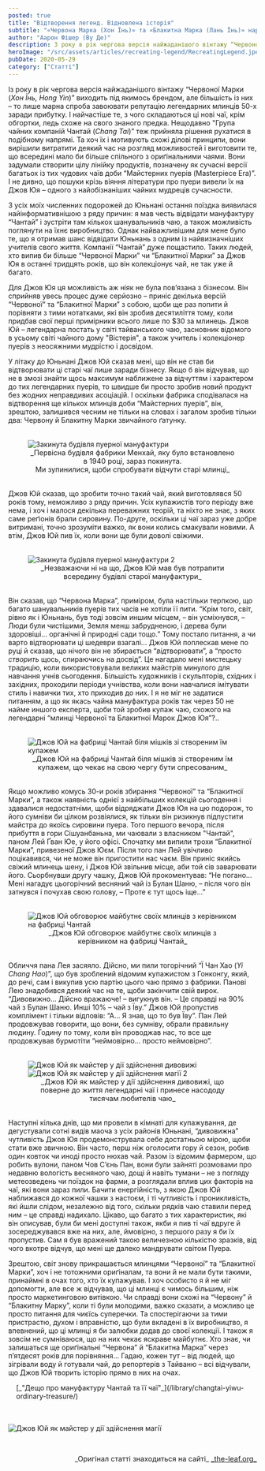 ```yaml
---
posted: true
title: "Відтворення легенд. Відновлена історія"
subtitle: "«Червона Марка (Хон Їнь)» та «Блакитна Марка (Лань Їнь)» народилися знов."
author: "Аарон Фішер (Ву Де)"
description: З року в рік чергова версія найжаданішого вінтажу “Червоної Марки” виходить під якимось брендом, однак більшість з них...
heroImage: "/src/assets/articles/recreating-legend/RecreatingLegend.jpeg"
pubDate: 2020-05-29
category: ["Статті"]
---
```



Із року в рік чергова версія найжаданішого вінтажу “Червоної Марки (_Хон Їнь, Hong Yin_)” виходить під якимось брендом, але більшість із них – то лише марна спроба завоювати репутацію легендарних млинців 50-х заради прибутку. І найчастіше те, з чого складаються ці нові чаї, крім обгортки, ледь схоже на свого знаного предка. Нещодавно "Група чайних компаній Чантай (_Chang Tai_)” теж прийняла рішення рухатися в подібному напрямі. Та хоч їх і мотивують схожі ділові принципи, вони вирішили витратити деякий час на розгляд можливостей і виготовити те, що всередині мало би більше спільного з ориґінальними чаями. Вони задумали створити цілу лінійку продуктів, позначену як сучасні версії багатьох із тих чудових чаїв доби “Майстерних пуерів (Masterpiece Era)”. І не дивно, що пошуки крізь віяння літератури про пуери вивели їх на Джов Юя – одного з найобізнаніших чайних мудреців сучасности.

З усіх моїх численних подорожей до Юньнані остання поїздка виявилася найінформативнішою з ряду причин: я мав честь відвідати мануфактуру “Чантай” і зустріти там кількох шанувальників чаю, а також можливість поглянути на їхнє виробництво. Однак найважливішим для мене було те, що я отримав шанс відвідати Юньнань з одним із найвизначніших учителів свого життя. Компанії “Чантай” дуже пощастило. Таких людей, хто випив би більше “Червоної Марки” чи “Блакитної Марки” за Джов Юя в останні тридцять років, що він колекціонує чай, не так уже й багато.

Для Джов Юя ця можливість аж ніяк не була пов’язана з бізнесом. Він сприйняв увесь процес дуже серйозно – приніс декілька версій “Червоної“ та “Блакитної Марки” з собою, щоби ще раз попити й порівняти з тими нотатками, які він зробив десятиліття тому, коли придбав свої перші примірники всього лише по $30 за млинець. Джов Юй – легендарна постать у світі тайванського чаю, засновник відомого в усьому світі чайного дому "Вістерія", а також учитель і колекціонер пуерів з неосяжними мудрістю і досвідом.

У літаку до Юньнані Джов Юй сказав мені, що він не став би відтворювати ці старі чаї лише заради бізнесу. Якщо б він відчував, що не в змозі знайти щось максимум наближене за відчуттям і характером до тих легендарних пуерів, то швидше би просто зробив новий продукт без жодних неправдивих асоціацій. І оскільки фабрика сподівалася на відтворення ще кількох млинців доби “Майстерних пуерів”, він, зрештою, залишився чесним не тільки на словах і загалом зробив тільки два: Червону й Блакитну Марки звичайного ґатунку.

<figure style="margin-block: 2rem;">
    <Image class="align-center" src={Image1} alt="Закинута будівля пуерної мануфактури" />
    <figcaption style="font-size: 0.9rem; text-align: center;">
            _Первісна будівля фабрики Менхай, яку було встановлено в 1940 році, зараз покинута.<br />Ми зупинилися, щоби спробувати відчути старі млинці_
    </figcaption>
</figure>

Джов Юй сказав, що зробити точно такий чай, який виготовлявся 50 років тому, неможливо з ряду причин. Усіх купажистів того періоду вже нема, і хоч і малося декілька переважних теорій, та ніхто не знає, з яких саме реґіонів брали сировину. По-друге, оскільки ці чаї зараз уже добре витримані, точно зрозуміти важко, як вони колись смакували новими. А втім, Джов Юй пив їх, коли вони ще були доволі свіжими.

<figure style="margin-block: 2rem;">
    <Image class="align-center" src={Image2} alt="Закинута будівля пуерної мануфактури 2" />
    <figcaption style="font-size: 0.9rem; text-align: center;">
            _Незважаючи ні на що, Джов Юй мав був потрапити всередину будівлі старої мануфактури_
    </figcaption>
</figure>

Він сказав, що “Червона Марка”, приміром, була настільки терпкою, що багато шанувальників пуерів тих часів не хотіли її пити. “Крім того, світ, рівно як і Юньнань, був тоді зовсім иншим місцем, – він усміхнувся, – Люди були чистішими, Земля менш забрудненою, і дерева були здоровіші… органічні й природні сади тощо.” Тому постало питання, а чи варто відтворювати ці шедеври взагалі… Джов Юй поплескав мене по руці й сказав, що нічого він не збирається “*від*творювати”, а “просто _створить_ щось, спираючись на досвід”. Це нагадало мені мистецьку традицію, коли використовували великих майстрів минулого для навчання учнів сьогодення. Більшість художників і скульпторів, східних і західних, проходили періоди учнівства, коли вони навчалися імітувати стиль і навички тих, хто приходив до них. І я не міг не задатися питанням, а що як якась чайна мануфактура років так через 50 не найме иншого експерта, щоби той зробив купаж чаю, схожого на легендарні “млинці Червоної та Блакитної Марок Джов Юя”?..

<figure style="margin-block: 2rem;">
    <Image class="align-center" src={Image3} alt="Джов Юй на фабриці Чантай біля мішків зі створеним їм купажем" />
    <figcaption style="font-size: 0.9rem; text-align: center;">
            _Джов Юй на фабриці Чантай біля мішків зі створеним їм купажем, що чекає на свою чергу бути спресованим_
    </figcaption>
</figure>

Якщо можливо комусь 30-и років збирання “Червоної” та “Блакитної Марки”, а також наявність однієї з найбільших колекцій сьогодення і здавалися недостатніми, щоби відряджати Джов Юя на цю подорож, то його сумніви би цілком розвіялися, як тільки він ризикнув підпустити майстра до якоїсь сировини пуера. Того першого вечора, після прибуття в гори Сішуанбаньна, ми чаювали з власником "Чантай", паном Лей Ґван Юе, у його офісі. Спочатку ми випили трохи “Блакитної Марки”, привезеної Джов Юєм. Після того пан Лей увічливо поцікавився, чи не може він пригостити нас чаєм. Він приніс якийсь свіжий млинець шену, і Джов Юй звільнив місце, аби той сів заварювати його. Сьорбнувши другу чашку, Джов Юй прокоментував: “Не погано… Мені нагадує цьогорічний весняний чай із Булан Шаню, – після чого він затнувся і почухав свою голову, – Проте є тут щось іще…” 

<figure style="margin-block: 2rem;">
    <Image class="align-center" src={Image4} alt="Джов Юй обговорює майбутнє своїх млинців з керівником на фабриці Чантай" />
    <figcaption style="font-size: 0.9rem; text-align: center;">
            _Джов Юй обговорює майбутнє своїх млинців з керівником на фабриці Чантай_
    </figcaption>
</figure>

Обличчя пана Лея засяяло. Дійсно, ми пили тогорічний “Ї Чан Хао (_Yi Chang Hao_)”, що був зроблений відомим купажистом з Гонконгу, який, до речі, сам і викупив усю партію цього чаю прямо з фабрики. Панові Лею знадобився деякий час на те, щоби закінчити свій вирок. “Дивовижно… Дійсно вражаюче! – вигукнув він. – Це справді на 90% чай з Булан Шаню. Инші 10% – чай з Їву.” Джов Юй пропустив комплімент і тільки відповів: “А… Я знав, що то був Їву”. Пан Лей продовжував говорити, що вони, без сумніву, обрали правильну людину. Годину по тому, коли він проводжав нас, то все ще продовжував бурмотіти “неймовірно… просто неймовірно”.

<figure style="margin-block: 2rem;">
    <Image class="align-center" src={Image5} alt="Джов Юй як майстер у дії здійснення дивовижі" /><Image class="align-center" src={Image6} alt="Джов Юй як майстер у дії здійснення магії 2" />
    <figcaption style="font-size: 0.9rem; text-align: center;">
            _Джов Юй як майстер у дії здійснення дивовижі, що поверне до життя легендарні чаї і принесе насододу тисячам любителів чаю_
    </figcaption>
</figure>

Наступні кілька днів, що ми провели в кімнаті для купажування, де дегустували сотні видів маоча з усіх районів Юньнані, “дивовижна” чутливість Джов Юя продемонструвала себе достатньою мірою, щоби стати вже звичною. Він часто, перш ніж оголосити гору й сезон, робив один ковток чи иноді просто нюхав чай. Разом із відомим фармером, що робить вулони, паном Чов С’єнь Пан, вони були зайняті розмовами про недавню вологість весняного чаю, дощі й навіть тумани – не з погляду метеозведень чи поїздок на фарми, а розглядали вплив цих факторів на чаї, які вони зараз пили. Бачити енергійність, з якою Джов Юй наближався до кожної чашки з настоєм, і ті чутливість і проникливість, які йшли слідом, незалежно від того, скільки рядків чаю ставили перед ним – це справді надихало. Цікаво, що багато з тих характеристик, які він описував, були би мені доступні також, якби я пив ті чаї вдруге й зосереджувався вже на них, але, ймовірно, з першого разу я би їх пропустив. Сам я був вражений такою величезною кількістю зразків, від чого вкотре відчув, що мені ще далеко мандрувати світом Пуера.

Зрештою, світ знову прикрашається млинцями “Червоної” та “Блакитної Марки”, хоч і не тотожними ориґіналам, та вони й не мали бути такими, принаймні в очах того, хто їх купажував. І хоч особисто я й не міг допомогти, але все ж відчував, що ці млинці є чимось більшим, ніж просто маркетинговою витівкою. Чи справді вони схожі на “Червону” й “Блакитну Марку”, коли ті були молодими, важко сказати, а можливо це просто питання для чиєїсь суперечки. Та спостерігаючи за тими пристрастю, духом і вправністю, що були вкладені в їх виробництво, я впевнений, що ці млинці я би залюбки додав до своєї колекції. І також я зовсім не сумніваюся, що на них чекає яскраве майбутнє. Хто знає, чи залишаться ще ориґінальні “Червона” й “Блакитна Марка” через п’ятдесят років для порівняння… Гадаю, кожен тут – від людей, що зігрівали воду й готували чай, до репортерів з Тайваню – всі відчували, що Джов Юй творить історію прямо в них на очах.

<section style="padding-left: 1rem; margin-bottom: 3rem;">
[_"Дещо про мануфактуру Чантай та її чаї"_](/library/changtai-yiwu-ordinary-treasure/)
</section>

<Image class="align-center" src={Image7} alt="Джов Юй як майстер у дії здійснення магії" />

<p>&nbsp;</p>
<p align="right" style="font-size: 0.9rem;">_Оригінал статті знаходиться на сайті_&nbsp;<a title="Листочок" href="http://the-leaf.org/The_Leaf/Home.html" target="_blank" rel="noopener">_the-leaf.org_</a></p>